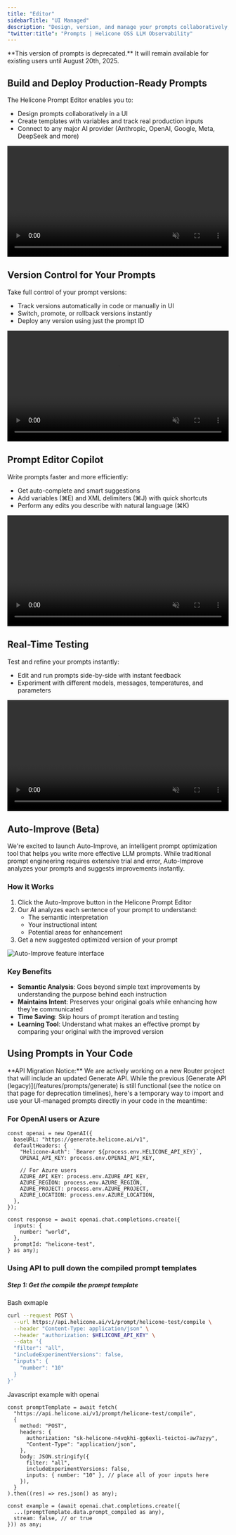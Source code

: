 ```yaml
---
title: "Editor"
sidebarTitle: "UI Managed"
description: "Design, version, and manage your prompts collaboratively, then [effortlessly deploy them across your app](/features/prompts/generate)."
"twitter:title": "Prompts | Helicone OSS LLM Observability"
---
```


<Warning>
  **This version of prompts is deprecated.** It will remain available for existing users until August 20th, 2025.
</Warning>

## Build and Deploy Production-Ready Prompts

The Helicone Prompt Editor enables you to:

- Design prompts collaboratively in a UI
- Create templates with variables and track real production inputs
- Connect to any major AI provider (Anthropic, OpenAI, Google, Meta, DeepSeek and more)

<Frame>
  <video width="100%" autoPlay loop muted playsInline>
    <source
      src="https://marketing-assets-helicone.s3.us-west-2.amazonaws.com/prompts1_2.mp4"
      type="video/mp4"
    />
    <img
      src="/static/features/prompts/feature1.png"
      alt="Prompt building interface"
    />
  </video>
</Frame>

## Version Control for Your Prompts

Take full control of your prompt versions:

- Track versions automatically in code or manually in UI
- Switch, promote, or rollback versions instantly
- Deploy any version using just the prompt ID

<Frame>
  <video width="100%" autoPlay loop muted playsInline>
    <source
      src="https://marketing-assets-helicone.s3.us-west-2.amazonaws.com/prompts2_2.mp4"
      type="video/mp4"
    />
    <img
      src="/static/features/prompts/feature2.png"
      alt="Version control interface"
    />
  </video>
</Frame>

## Prompt Editor Copilot

Write prompts faster and more efficiently:

- Get auto-complete and smart suggestions
- Add variables (⌘E) and XML delimiters (⌘J) with quick shortcuts
- Perform any edits you describe with natural language (⌘K)

<Frame>
  <video width="100%" autoPlay loop muted playsInline>
    <source
      src="https://marketing-assets-helicone.s3.us-west-2.amazonaws.com/prompts3_2.mp4"
      type="video/mp4"
    />
    <img
      src="/static/features/prompts/feature3.png"
      alt="Prompt testing interface"
    />
  </video>
</Frame>

## Real-Time Testing

Test and refine your prompts instantly:

- Edit and run prompts side-by-side with instant feedback
- Experiment with different models, messages, temperatures, and parameters

<Frame>
  <video width="100%" autoPlay loop muted playsInline>
    <source
      src="https://marketing-assets-helicone.s3.us-west-2.amazonaws.com/prompts4_2.mp4"
      type="video/mp4"
    />
    <img
      src="/static/features/prompts/feature4.png"
      alt="Prompt testing interface"
    />
  </video>
</Frame>

## Auto-Improve (Beta)

We're excited to launch Auto-Improve, an intelligent prompt optimization tool that helps you write more effective LLM prompts. While traditional prompt engineering requires extensive trial and error, Auto-Improve analyzes your prompts and suggests improvements instantly.

### How it Works

1. Click the Auto-Improve button in the Helicone Prompt Editor
2. Our AI analyzes each sentence of your prompt to understand:
   - The semantic interpretation
   - Your instructional intent
   - Potential areas for enhancement
3. Get a new suggested optimized version of your prompt

<Frame>
  <img
    src="/images/prompts/auto-improve.webp"
    alt="Auto-Improve feature interface"
  />
</Frame>

### Key Benefits

- **Semantic Analysis**: Goes beyond simple text improvements by understanding the purpose behind each instruction
- **Maintains Intent**: Preserves your original goals while enhancing how they're communicated
- **Time Saving**: Skip hours of prompt iteration and testing
- **Learning Tool**: Understand what makes an effective prompt by comparing your original with the improved version

## Using Prompts in Your Code

<Warning>
  **API Migration Notice:** We are actively working on a new Router project that
  will include an updated Generate API. While the previous [Generate API
  (legacy)](/features/prompts/generate) is still functional (see the notice on
  that page for deprecation timelines), here's a temporary way to import and use
  your UI-managed prompts directly in your code in the meantime:
</Warning>

### For OpenAI users or Azure

```tsx
const openai = new OpenAI({
  baseURL: "https://generate.helicone.ai/v1",
  defaultHeaders: {
    "Helicone-Auth": `Bearer ${process.env.HELICONE_API_KEY}`,
    OPENAI_API_KEY: process.env.OPENAI_API_KEY,

    // For Azure users
    AZURE_API_KEY: process.env.AZURE_API_KEY,
    AZURE_REGION: process.env.AZURE_REGION,
    AZURE_PROJECT: process.env.AZURE_PROJECT,
    AZURE_LOCATION: process.env.AZURE_LOCATION,
  },
});

const response = await openai.chat.completions.create({
  inputs: {
    number: "world",
  },
  promptId: "helicone-test",
} as any);
```

### Using API to pull down the compiled prompt templates

##### Step 1: Get the compile the prompt template

Bash exmaple

```bash
curl --request POST \
  --url https://api.helicone.ai/v1/prompt/helicone-test/compile \
  --header "Content-Type: application/json" \
  --header "authorization: $HELICONE_API_KEY" \
  --data '{
  "filter": "all",
  "includeExperimentVersions": false,
  "inputs": {
    "number": "10"
  }
}'
```

Javascript example with openai

```tsx
const promptTemplate = await fetch(
  "https://api.helicone.ai/v1/prompt/helicone-test/compile",
  {
    method: "POST",
    headers: {
      authorization: "sk-helicone-n4vqkhi-gg6exli-teictoi-aw7azyy",
      "Content-Type": "application/json",
    },
    body: JSON.stringify({
      filter: "all",
      includeExperimentVersions: false,
      inputs: { number: "10" }, // place all of your inputs here
    }),
  }
).then((res) => res.json() as any);

const example = (await openai.chat.completions.create({
  ...(promptTemplate.data.prompt_compiled as any),
  stream: false, // or true
})) as any;
```
